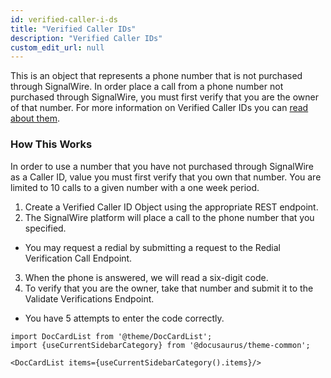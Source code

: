 ```yaml
---
id: verified-caller-i-ds
title: "Verified Caller IDs"
description: "Verified Caller IDs"
custom_edit_url: null
---
```




This is an object that represents a phone number that is not purchased through SignalWire. In order place a call from a phone number not purchased through SignalWire, you must first verify that you are the owner of that number. For more information on Verified Caller IDs you can [read about them](https://signalwire.com/blogs/product/verified-caller-id-local-number-portability).

### How This Works
In order to use a number that you have not purchased through SignalWire as a Caller ID, value you must first verify that you own that number. You are limited to 10 calls to a given number with a one week period.

 1. Create a Verified Caller ID Object using the appropriate REST endpoint.
 2. The SignalWire platform will place a call to the phone number that you specified.
   * You may request a redial by submitting a request to the Redial Verification Call Endpoint.
 3. When the phone is answered, we will read a six-digit code.
 4. To verify that you are the owner, take that number and submit it to the Validate Verifications Endpoint.
   * You have 5 attempts to enter the code correctly.




```mdx-code-block
import DocCardList from '@theme/DocCardList';
import {useCurrentSidebarCategory} from '@docusaurus/theme-common';

<DocCardList items={useCurrentSidebarCategory().items}/>
```
      
